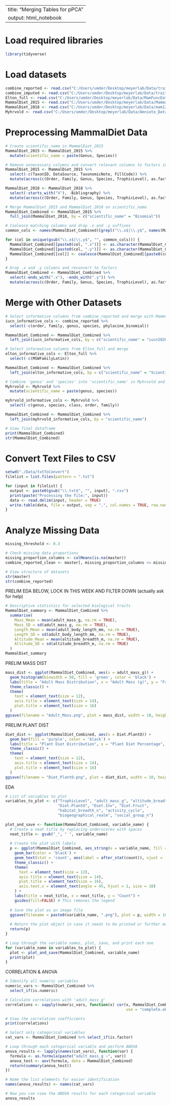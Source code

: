 
---
title: "Merging Tables for pPCA"
output: html_notebook
---

# Load required libraries
```r
library(tidyverse)
```

# Load datasets
```r
combine_reported <- read.csv("C:/Users/umder/Desktop/meyerlab/Data/trait_data_reported.csv")
combine_imputed <- read.csv("C:/Users/umder/Desktop/meyerlab/Data/trait_data_imputed.csv")
Elton_full <- read.csv("C:/Users/umder/Desktop/meyerlab/Data/MamFuncDat.csv")
MammalDiet_2015 <- read.csv("C:/Users/umder/Desktop/meyerlab/Data/MammalDIET_v1.0.xlsx - MammalDIET_v1.0.txt.csv")
MammalDiet_2018 <- read.csv("C:/Users/umder/Desktop/meyerlab/Data/mam12119-sup-0001-appendixs1.csv", skip = 2, header = TRUE)
Myhrvold <- read.csv("C:/Users/umder/Desktop/meyerlab/Data/Amniote_Database_Aug_2015.csv")

```

# Preprocessing MammalDiet Data
```r
# Create scientific_name in MammalDiet_2015
MammalDiet_2015 <- MammalDiet_2015 %>%
  mutate(scientific_name = paste(Genus, Species))

# Remove unnecessary columns and convert relevant columns to factors in MammalDiet_2015 and MammalDiet_2018
MammalDiet_2015 <- MammalDiet_2015 %>%
  select(-c(TaxonID, DataSource, TaxonomicNote, FillCode)) %>%
  mutate(across(c(Order, Family, Genus, Species, TrophicLevel), as.factor))

MammalDiet_2018 <- MammalDiet_2018 %>%
  select(-starts_with("X"), -Bibliography) %>%
  mutate(across(c(Order, Family, Genus, Species, TrophicLevel), as.factor))

# Merge MammalDiet_2015 and MammalDiet_2018 on scientific_name
MammalDiet_Combined <- MammalDiet_2015 %>%
  full_join(MammalDiet_2018, by = c("scientific_name" = "Binomial"))

# Coalesce matching columns and drop .x and .y suffixes
common_cols <- names(MammalDiet_Combined)[grepl("\\.x$|\\.y$", names(MammalDiet_Combined))]

for (col in unique(gsub("\\.x$|\\.y$", "", common_cols))) {
  MammalDiet_Combined[[paste0(col, ".x")]] <- as.character(MammalDiet_Combined[[paste0(col, ".x")]])
  MammalDiet_Combined[[paste0(col, ".y")]] <- as.character(MammalDiet_Combined[[paste0(col, ".y")]])
  MammalDiet_Combined[[col]] <- coalesce(MammalDiet_Combined[[paste0(col, ".y")]], MammalDiet_Combined[[paste0(col, ".x")]])
}

# Drop .x and .y columns and reconvert to factors
MammalDiet_Combined <- MammalDiet_Combined %>%
  select(-ends_with(".x"), -ends_with(".y")) %>%
  mutate(across(c(Order, Family, Genus, Species, TrophicLevel), as.factor))
```

# Merge with Other Datasets
```r
# Select informative columns from combine_reported and merge with MammalDiet_Combined
iucn_informative_cols <- combine_reported %>%
  select(-c(order, family, genus, species, phylacine_binomial))

MammalDiet_Combined <- MammalDiet_Combined %>%
  left_join(iucn_informative_cols, by = c("scientific_name" = "iucn2020_binomial"))

# Select informative columns from Elton_full and merge
elton_informative_cols <- Elton_full %>%
  select(-c(MSWFamilyLatin))

MammalDiet_Combined <- MammalDiet_Combined %>%
  left_join(elton_informative_cols, by = c("scientific_name" = "Scientific"))

# Combine 'genus' and 'species' into 'scientific_name' in Myhrvold and merge
Myhrvold <- Myhrvold %>%
  mutate(scientific_name = paste(genus, species))

myhrvold_informative_cols <- Myhrvold %>%
  select(-c(genus, species, class, order, family))

MammalDiet_Combined <- MammalDiet_Combined %>%
  left_join(myhrvold_informative_cols, by = "scientific_name")

# View final dataframe
print(MammalDiet_Combined)
str(MammalDiet_Combined)
```

# Convert Text Files to CSV
```r
setwd("./Data/txtToConvert")
filelist = list.files(pattern = ".txt")

for (input in filelist) {
  output <- paste0(gsub("\\.txt$", "", input), ".csv")
  print(paste("Processing the file:", input))
  data <- read.delim(input, header = TRUE)
  write.table(data, file = output, sep = ",", col.names = TRUE, row.names = FALSE)
}
```

# Analyze Missing Data
```r
missing_threshold <- 0.3

# Check missing data proportions
missing_proportion_columns <- colMeans(is.na(master))
combine_reported_clean <- master[, missing_proportion_columns <= missing_threshold]

# View structure of datasets
str(master)
str(combine_reported)
```

PRELIM EDA BELOW, LOCK IN THIS WEEK AND FILTER DOWN (actually ask for help)
```r
# Descriptive statistics for selected biological traits
MammalDiet_summary <- MammalDiet_Combined %>%
  summarise(
    Mass_Mean = mean(adult_mass_g, na.rm = TRUE),
    Mass_SD = sd(adult_mass_g, na.rm = TRUE),
    Length_Mean = mean(adult_body_length_mm, na.rm = TRUE),
    Length_SD = sd(adult_body_length_mm, na.rm = TRUE),
    Altitude_Mean = mean(altitude_breadth_m, na.rm = TRUE),
    Altitude_SD = sd(altitude_breadth_m, na.rm = TRUE)
  )
MammalDiet_summary

```
PRELIM MASS DIST
```r
mass_dist <- ggplot(MammalDiet_Combined, aes(x = adult_mass_g)) +
  geom_histogram(binwidth = 50, fill = 'green', color = 'black') +
  labs(title = "Adult Mass Distribution", x = "Adult Mass (g)", y = "Frequency") +
  theme_classic() +
  theme(
    text = element_text(size = 12),
    axis.title = element_text(size = 14),
    plot.title = element_text(size = 16)
  )
ggsave(filename = "Adult_Mass.png", plot = mass_dist, width = 10, height = 8, dpi = 300)

```

PRELIM PLANT DIST
```r
diet_dist <- ggplot(MammalDiet_Combined, aes(x = Diet.PlantO)) +
  geom_bar(fill = 'purple', color = 'black') +
  labs(title = "Plant Diet Distribution", x = "Plant Diet Percentage", y = "Count") +
  theme_classic() +
  theme(
    text = element_text(size = 12),
    axis.title = element_text(size = 14),
    plot.title = element_text(size = 16)
  )
ggsave(filename = "Diet_PlantO.png", plot = diet_dist, width = 10, height = 8, dpi = 300)

```

EDA
```r
# List of variables to plot
variables_to_plot <- c("TrophicLevel", "adult_mass_g", "altitude_breadth_m", 
                       "Diet.PlantO", "Diet.Inv", "Diet.Fruit", 
                       "habitat_breadth_n", "activity_cycle", 
                       "biogeographical_realm", "social_group_n")

plot_and_save <- function(MammalDiet_Combined, variable_name) {
  # Create a neat title by replacing underscores with spaces
  neat_title <- gsub("_", " ", variable_name)
  
  # Create the plot with labels
  p <- ggplot(MammalDiet_Combined, aes_string(x = variable_name, fill = variable_name)) +
    geom_bar(color = 'black') +
    geom_text(stat = 'count', aes(label = after_stat(count)), vjust = -0.5) +
    theme_classic() +
    theme(
      text = element_text(size = 12),
      axis.title = element_text(size = 14),
      plot.title = element_text(size = 16),
      axis.text.x = element_text(angle = 45, hjust = 1, size = 10)
    ) +
    labs(title = neat_title, x = neat_title, y = "Count") +
    guides(fill=FALSE) # This removes the legend
  
  # Save the plot as an image file
  ggsave(filename = paste0(variable_name, ".png"), plot = p, width = 10, height = 8, dpi = 300)
  
  # Return the plot object in case it needs to be printed or further modified
  return(p)
}

# Loop through the variable names, plot, save, and print each one
for (variable_name in variables_to_plot) {
  plot <- plot_and_save(MammalDiet_Combined, variable_name)
  print(plot)
}

```

CORRELATION & ANOVA
```r
# Identify all numeric variables
numeric_vars <- MammalDiet_Combined %>% 
  select_if(is.numeric)

# Calculate correlations with 'adult_mass_g'
correlations <- sapply(numeric_vars, function(x) cor(x, MammalDiet_Combined$adult_mass_g, 
                                                     use = "complete.obs"))

# View the correlation coefficients
print(correlations)

# Select only categorical variables
cat_vars <- MammalDiet_Combined %>% select_if(is.factor)

# Loop through each categorical variable and perform ANOVA
anova_results <- lapply(names(cat_vars), function(var) {
  formula <- as.formula(paste("adult_mass_g ~", var))
  anova_test <- aov(formula, data = MammalDiet_Combined)
  return(summary(anova_test))
})

# Name the list elements for easier identification
names(anova_results) <- names(cat_vars)

# Now you can view the ANOVA results for each categorical variable
anova_results

```

